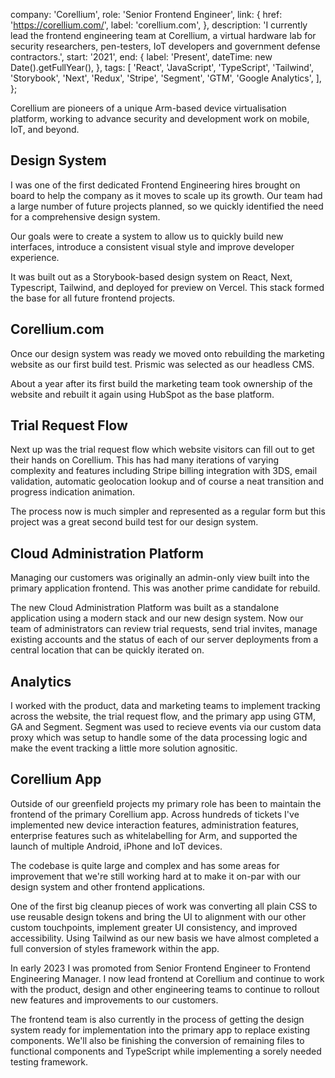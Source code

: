 
  company: 'Corellium',
  role: 'Senior Frontend Engineer',
  link: {
    href: 'https://corellium.com/',
    label: 'corellium.com',
  },
  description:
    'I currently lead the frontend engineering team at Corellium, a virtual hardware lab for security researchers, pen-testers, IoT developers and government defense contractors.',
  start: '2021',
  end: {
    label: 'Present',
    dateTime: new Date().getFullYear(),
  },
  tags: [
    'React',
    'JavaScript',
    'TypeScript',
    'Tailwind',
    'Storybook',
    'Next',
    'Redux',
    'Stripe',
    'Segment',
    'GTM',
    'Google Analytics',
  ],
};


Corellium are pioneers of a unique Arm-based device virtualisation platform, working to advance security and development work on mobile, IoT, and beyond.

## Design System

I was one of the first dedicated Frontend Engineering hires brought on board to help the company as it moves to scale up its growth. Our team had a large number of future projects planned, so we quickly identified the need for a comprehensive design system.

Our goals were to create a system to allow us to quickly build new interfaces, introduce a consistent visual style and improve developer experience.

It was built out as a Storybook-based design system on React, Next, Typescript, Tailwind, and deployed for preview on Vercel. This stack formed the base for all future frontend projects.

## Corellium.com

Once our design system was ready we moved onto rebuilding the marketing website as our first build test. Prismic was selected as our headless CMS.

About a year after its first build the marketing team took ownership of the website and rebuilt it again using HubSpot as the base platform.

## Trial Request Flow

Next up was the trial request flow which website visitors can fill out to get their hands on Corellium. This has had many iterations of varying complexity and features including Stripe billing integration with 3DS, email validation, automatic geolocation lookup and of course a neat transition and progress indication animation.

The process now is much simpler and represented as a regular form but this project was a great second build test for our design system.

## Cloud Administration Platform

Managing our customers was originally an admin-only view built into the primary application frontend. This was another prime candidate for rebuild.

The new Cloud Administration Platform was built as a standalone application using a modern stack and our new design system. Now our team of administrators can review trial requests, send trial invites, manage existing accounts and the status of each of our server deployments from a central location that can be quickly iterated on.

## Analytics

I worked with the product, data and marketing teams to implement tracking across the website, the trial request flow, and the primary app using GTM, GA and Segment. Segment was used to recieve events via our custom data proxy which was setup to handle some of the data processing logic and make the event tracking a little more solution agnositic.

## Corellium App

Outside of our greenfield projects my primary role has been to maintain the frontend of the primary Corellium app. Across hundreds of tickets I've implemented new device interaction features, administration features, enterprise features such as whitelabelling for Arm, and supported the launch of multiple Android, iPhone and IoT devices.

The codebase is quite large and complex and has some areas for improvement that we're still working hard at to make it on-par with our design system and other frontend applications.

One of the first big cleanup pieces of work was converting all plain CSS to use reusable design tokens and bring the UI to alignment with our other custom touchpoints, implement greater UI consistency, and improved accessibility. Using Tailwind as our new basis we have almost completed a full conversion of styles framework within the app.

In early 2023 I was promoted from Senior Frontend Engineer to Frontend Engineering Manager. I now lead frontend at Corellium and continue to work with the product, design and other engineering teams to continue to rollout new features and improvements to our customers.

The frontend team is also currently in the process of getting the design system ready for implementation into the primary app to replace existing components. We'll also be finishing the conversion of remaining files to functional components and TypeScript while implementing a sorely needed testing framework.
